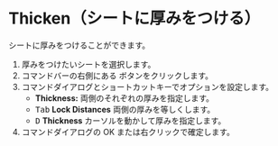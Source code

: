 
# Thicken（シートに厚みをつける）

<Reference shortcut="" command="Thicken" button="Right of Command Bar" />

シートに厚みをつけることができます。

1. 厚みをつけたいシートを選択します。
2. コマンドバーの右側にある <ButtonIcon type="button-thicken" /> ボタンをクリックします。
3. コマンドダイアログとショートカットキーでオプションを設定します。
    - **Thickness:** 両側のそれぞれの厚みを指定します。
    - <kbd>Tab</kbd> **Lock Distances** 両側の厚みを等しくします。
    - <kbd>D</kbd> **Thickness** カーソルを動かして厚みを指定します。
4. コマンドダイアログの OK または右クリックで確定します。


